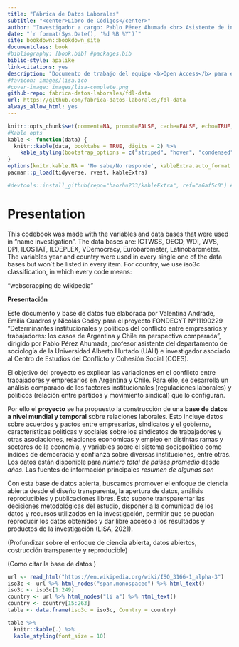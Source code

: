 ```yaml
---
title: "Fábrica de Datos Laborales"
subtitle: "<center>Libro de Códigos</center>"
author: "Investigador a cargo: Pablo Pérez Ahumada <br> Asistente de investigación: Valentina Andrade <br> Ayudantes de investigación: Emilia Cuadros y Nicolás Godoy"
date: "`r format(Sys.Date(), '%d %B %Y')`"
site: bookdown::bookdown_site
documentclass: book
#bibliography: [book.bib] #packages.bib
biblio-style: apalike
link-citations: yes
description: "Documento de trabajo del equipo <b>Open Access</b> para el Laboratorio de Ciencia Social Abierta"
#favicon: images/lisa.ico
#cover-image: images/lisa-complete.png
github-repo: fabrica-datos-laborales/fdl-data
url: https://github.com/fabrica-datos-laborales/fdl-data
always_allow_html: yes
---
```


```r
knitr::opts_chunk$set(comment=NA, prompt=FALSE, cache=FALSE, echo=TRUE, results='asis', message = F, warning = F)
#Kable opts
kable <- function(data) {
  knitr::kable(data, booktabs = TRUE, digits = 2) %>% 
    kable_styling(bootstrap_options = c("striped", "hover", "condensed", "responsive"), latex_options =c("striped", "scale_down"),  full_width = T)
}
options(knitr.kable.NA = 'No sabe/No responde', kableExtra.auto_format = FALSE)
pacman::p_load(tidyverse, rvest, kableExtra)
```

```r
#devtools::install_github(repo="haozhu233/kableExtra", ref="a6af5c0") #para collapse rows
```

# Presentation{-}

This codebook was made with the variables and data bases that were used in "name investigation". The data bases are: ICTWSS, OECD, WDI, WVS, DPI, ILOSTAT, ILOEPLEX, VDemocracy, Eurobarometer, Latinobarometer. The variables year and country were used in every single one of the data bases but won´t be listed in every item. For country, we use iso3c classification, in which every code means:

"webscrapping de wikipedia"


**Presentación**

Este documento y base de datos fue elaborada por Valentina Andrade, Emilia Cuadros y Nicolás Godoy para el proyecto FONDECYT N°11190229 "Determinantes institucionales y políticos del conflicto entre empresarios y trabajadores: los casos de Argentina y Chile en perspectiva comparada", dirigido por Pablo Pérez Ahumada, profesor asistente del departamento de sociología de la Universidad Alberto Hurtado (UAH) e investigador asociado al Centro de Estudios del Conflicto y Cohesión Social (COES). 

El objetivo del proyecto es explicar las variaciones en el conflicto entre trabajadores y empresarios en Argentina y Chile. Para ello, se desarrolla un análisis comparado de los factores institucionales (regulaciones laborales) y políticos (relación entre partidos y movimiento sindical) que lo configuran.

Por ello el **proyecto** se ha propuesto la construcción de una **base de datos a nivel mundial y temporal** sobre relaciones laborales. Esto incluye datos sobre acuerdos y pactos entre empresarios, sindicatos y el gobierno, características políticas y sociales sobre los sindicatos de trabajadores y otras asociaciones, relaciones económicas y empleo en distintas ramas y sectores de la economía, y variables sobre el sistema sociopolítico como índices de democracia y confianza sobre diversas instituciones, entre otras. Los datos están disponible para *número total de países promedio* desde *años*. Las fuentes de información principales *resumen de algunas son*

Con esta base de datos abierta, buscamos promover el enfoque de ciencia abierta desde el diseño transparente, la apertura de datos, análisis reproducibles y publicaciones libres. Esto supone transparentar las decisiones metodológicas del estudio, disponer a la comunidad de los datos y recursos utilizados en la investigación, permitir que se puedan reproducir los datos obtenidos y dar libre acceso a los resultados y productos de la investigación (LISA, 2021). 

(Profundizar sobre el enfoque de ciencia abierta, datos abiertos, costrucción transparente y reproducible)

(Como citar la base de datos )

```r
url <- read_html("https://en.wikipedia.org/wiki/ISO_3166-1_alpha-3")
iso3c <- url %>% html_nodes("span.monospaced") %>% html_text()  
iso3c <- iso3c[1:249]
country <- url %>% html_nodes("li a") %>% html_text()
country <- country[15:263]
table <- data.frame(iso3c = iso3c, Country = country)

table %>% 
  knitr::kable(.) %>% 
  kable_styling(font_size = 10) 

```


